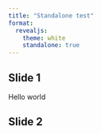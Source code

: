 ```yaml
---
title: "Standalone test"
format:
  revealjs:
    theme: white
    standalone: true
---
```


## Slide 1

Hello world


## Slide 2